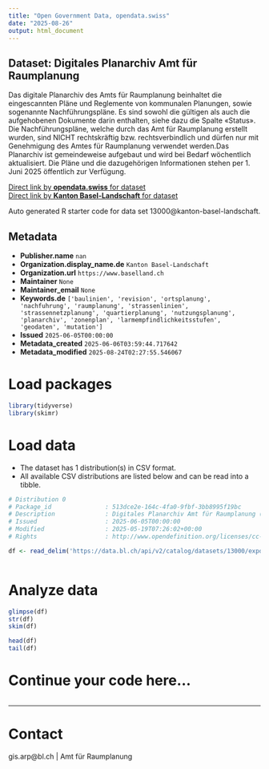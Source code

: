 ```yaml
---
title: "Open Government Data, opendata.swiss"
date: "2025-08-26"
output: html_document
---
```


## Dataset: Digitales Planarchiv Amt für Raumplanung

Das digitale Planarchiv des Amts für Raumplanung beinhaltet die eingescannten Pläne und Reglemente von kommunalen Planungen, sowie sogenannte Nachführungspläne. Es sind sowohl die gültigen als auch die aufgehobenen Dokumente darin enthalten, siehe dazu die Spalte «Status». Die Nachführungspläne, welche durch das Amt für Raumplanung erstellt wurden, sind NICHT rechtskräftig bzw. rechtsverbindlich und dürfen nur mit Genehmigung des Amtes für Raumplanung verwendet werden.Das Planarchiv ist gemeindeweise aufgebaut und wird bei Bedarf wöchentlich aktualisiert. Die Pläne und die dazugehörigen Informationen stehen per 1. Juni 2025 öffentlich zur Verfügung.

[Direct link by **opendata.swiss** for dataset](https://opendata.swiss/de/dataset/digitales-planarchiv-amt-fur-raumplanung)<br>
[Direct link by **Kanton Basel-Landschaft** for dataset](https://data.bl.ch/explore/dataset/13000/)

Auto generated R starter code for data set 13000@kanton-basel-landschaft.

## Metadata

- **Publisher.name** `nan`
- **Organization.display_name.de** `Kanton Basel-Landschaft`
- **Organization.url** `https://www.baselland.ch`
- **Maintainer** `None`
- **Maintainer_email** `None`
- **Keywords.de** `['baulinien', 'revision', 'ortsplanung', 'nachfuhrung', 'raumplanung', 'strassenlinien', 'strassennetzplanung', 'quartierplanung', 'nutzungsplanung', 'planarchiv', 'zonenplan', 'larmempfindlichkeitsstufen', 'geodaten', 'mutation']`
- **Issued** `2025-06-05T00:00:00`
- **Metadata_created** `2025-06-06T03:59:44.717642`
- **Metadata_modified** `2025-08-24T02:27:55.546067`


# Load packages

```r

library(tidyverse)
library(skimr)

```

# Load data

-   The dataset has 1 distribution(s) in CSV format.
-   All available CSV distributions are listed below and can be read into a tibble.

```r

# Distribution 0
# Package_id               : 513dce2e-164c-4fa0-9fbf-3bb8995f19bc
# Description              : Digitales Planarchiv Amt für Raumplanung (csv)
# Issued                   : 2025-06-05T00:00:00
# Modified                 : 2025-05-19T07:26:02+00:00
# Rights                   : http://www.opendefinition.org/licenses/cc-by/

df <- read_delim('https://data.bl.ch/api/v2/catalog/datasets/13000/exports/csv?use_labels=true')



```

# Analyze data

```r

glimpse(df)
str(df)
skim(df)

head(df)
tail(df)

```

# Continue your code here...

```r

```

------------------------------------------------------------------------

# Contact

gis.arp@bl.ch | Amt für Raumplanung
